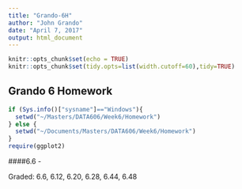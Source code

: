 ```yaml
---
title: "Grando-6H"
author: "John Grando"
date: "April 7, 2017"
output: html_document
---
```


```r
knitr::opts_chunk$set(echo = TRUE)
knitr::opts_chunk$set(tidy.opts=list(width.cutoff=60),tidy=TRUE)
```

## Grando 6 Homework

```r
if (Sys.info()["sysname"]=="Windows"){
  setwd("~/Masters/DATA606/Week6/Homework")
} else {
  setwd("~/Documents/Masters/DATA606/Week6/Homework")
}
require(ggplot2)
```

####6.6 - 

Graded: 6.6, 6.12, 6.20, 6.28, 6.44, 6.48